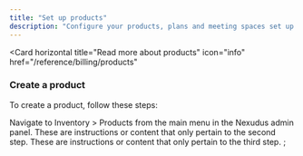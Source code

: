 ```yaml
---
title: "Set up products"
description: "Configure your products, plans and meeting spaces set up."
---
```


<Card
  horizontal
  title="Read more about products"
  icon="info"
  href="/reference/billing/products"
></Card>

### Create a product

To create a product, follow these steps:

<Steps>
  <Step title="Access the products section">
    Navigate to Inventory > Products from the main menu in the Nexudus admin
    panel.
  </Step>
  <Step title="Second Step">
    These are instructions or content that only pertain to the second step.
  </Step>
  <Step title="Third Step">
    These are instructions or content that only pertain to the third step.
  </Step>
</Steps>
;
